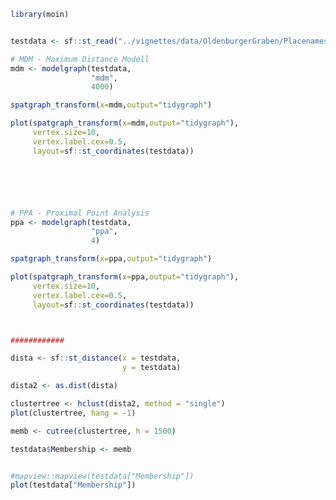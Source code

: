 
```r
library(moin)


testdata <- sf::st_read("../vignettes/data/OldenburgerGraben/Placenames.shp") 

# MDM - Maximum Distance Modell
mdm <- modelgraph(testdata,
                  "mdm",
                  4000)

spatgraph_transform(x=mdm,output="tidygraph")

plot(spatgraph_transform(x=mdm,output="tidygraph"),
     vertex.size=10,
     vertex.label.cex=0.5,
     layout=sf::st_coordinates(testdata))






# PPA - Proximal Point Analysis
ppa <- modelgraph(testdata,
                  "ppa",
                  4)

spatgraph_transform(x=ppa,output="tidygraph")

plot(spatgraph_transform(x=ppa,output="tidygraph"),
     vertex.size=10,
     vertex.label.cex=0.5,
     layout=sf::st_coordinates(testdata))



############

dista <- sf::st_distance(x = testdata, 
                         y = testdata)

dista2 <- as.dist(dista)

clustertree <- hclust(dista2, method = "single")
plot(clustertree, hang = -1) 

memb <- cutree(clustertree, h = 1500)

testdata$Membership <- memb



```

```r
#mapview::mapview(testdata["Membership"])
plot(testdata["Membership"])
```

